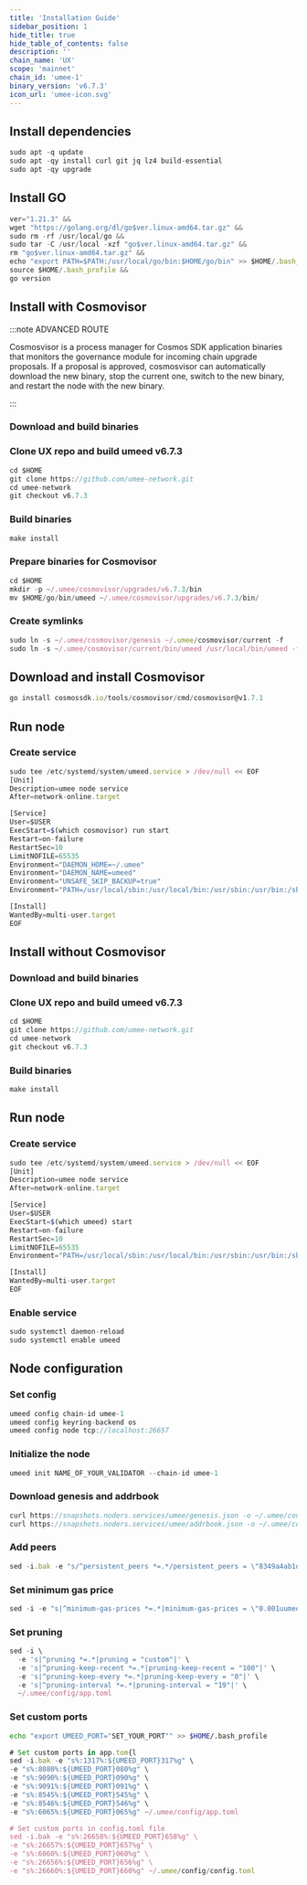 ```yaml
---
title: 'Installation Guide'
sidebar_position: 1
hide_title: true
hide_table_of_contents: false
description: ''
chain_name: 'UX'
scope: 'mainnet'
chain_id: 'umee-1'
binary_version: 'v6.7.3'
icon_url: 'umee-icon.svg'
---
```



<PageTitle
  iconUrl="img/umee-icon.svg"
  title="UX Installation Guide"
  chainId="umee-1"
  version="v6.7.3"
/>

## Install dependencies

```js
sudo apt -q update
sudo apt -qy install curl git jq lz4 build-essential
sudo apt -qy upgrade
```

## Install GO

```js
ver="1.21.3" &&
wget "https://golang.org/dl/go$ver.linux-amd64.tar.gz" &&
sudo rm -rf /usr/local/go &&
sudo tar -C /usr/local -xzf "go$ver.linux-amd64.tar.gz" &&
rm "go$ver.linux-amd64.tar.gz" &&
echo "export PATH=$PATH:/usr/local/go/bin:$HOME/go/bin" >> $HOME/.bash_profile &&
source $HOME/.bash_profile &&
go version
```

## Install with Cosmovisor

:::note ADVANCED ROUTE

Cosmosvisor is a process manager for Cosmos SDK application binaries that monitors the governance module for incoming chain upgrade proposals. If a proposal is approved, cosmosvisor can automatically download the new binary, stop the current one, switch to the new binary, and restart the node with the new binary.

:::

### Download and build binaries

### Clone UX repo and build umeed v6.7.3

```js
cd $HOME
git clone https://github.com/umee-network.git
cd umee-network
git checkout v6.7.3
```

### Build binaries

```js
make install
```

### Prepare binaries for Cosmovisor

```js
cd $HOME
mkdir -p ~/.umee/cosmovisor/upgrades/v6.7.3/bin
mv $HOME/go/bin/umeed ~/.umee/cosmovisor/upgrades/v6.7.3/bin/
```

### Create symlinks

```js
sudo ln -s ~/.umee/cosmovisor/genesis ~/.umee/cosmovisor/current -f
sudo ln -s ~/.umee/cosmovisor/current/bin/umeed /usr/local/bin/umeed -f
```

## Download and install Cosmovisor

```js
go install cosmossdk.io/tools/cosmovisor/cmd/cosmovisor@v1.7.1
```

## Run node

### Create service

```js
sudo tee /etc/systemd/system/umeed.service > /dev/null << EOF
[Unit]
Description=umee node service
After=network-online.target

[Service]
User=$USER
ExecStart=$(which cosmovisor) run start
Restart=on-failure
RestartSec=10
LimitNOFILE=65535
Environment="DAEMON_HOME=~/.umee"
Environment="DAEMON_NAME=umeed"
Environment="UNSAFE_SKIP_BACKUP=true"
Environment="PATH=/usr/local/sbin:/usr/local/bin:/usr/sbin:/usr/bin:/sbin:/bin:/usr/games:/usr/local/games:/snap/bin:~/.umee/cosmovisor/current/bin"

[Install]
WantedBy=multi-user.target
EOF
```

## Install without Cosmovisor

### Download and build binaries

### Clone UX repo and build umeed v6.7.3

```js
cd $HOME
git clone https://github.com/umee-network.git
cd umee-network
git checkout v6.7.3
```

### Build binaries

```js
make install
```

## Run node

### Create service

```js
sudo tee /etc/systemd/system/umeed.service > /dev/null << EOF
[Unit]
Description=umee node service
After=network-online.target

[Service]
User=$USER
ExecStart=$(which umeed) start
Restart=on-failure
RestartSec=10
LimitNOFILE=65535
Environment="PATH=/usr/local/sbin:/usr/local/bin:/usr/sbin:/usr/bin:/sbin:/bin:/usr/games:/usr/local/games:/snap/bin"

[Install]
WantedBy=multi-user.target
EOF
```

### Enable service

```js
sudo systemctl daemon-reload
sudo systemctl enable umeed
```

## Node configuration

### Set config

```js
umeed config chain-id umee-1
umeed config keyring-backend os
umeed config node tcp://localhost:26657
```

### Initialize the node

```js
umeed init NAME_OF_YOUR_VALIDATOR --chain-id umee-1
```

### Download genesis and addrbook

```js
curl https://snapshots.noders.services/umee/genesis.json -o ~/.umee/config/genesis.json
curl https://snapshots.noders.services/umee/addrbook.json -o ~/.umee/config/addrbook.json
```

### Add peers

```js
sed -i.bak -e "s/^persistent_peers *=.*/persistent_peers = \"8349a4ab1d96f63cd0c9ff603c9869810e4a8e15@umee-rpc.noders.services:13656\"/" ~/.umee/config/config.toml
```

### Set minimum gas price

```js
sed -i -e "s|^minimum-gas-prices *=.*|minimum-gas-prices = \"0.001uumee\"|" ~/.umee/config/app.toml
```

### Set pruning

```js
sed -i \
  -e 's|^pruning *=.*|pruning = "custom"|' \
  -e 's|^pruning-keep-recent *=.*|pruning-keep-recent = "100"|' \
  -e 's|^pruning-keep-every *=.*|pruning-keep-every = "0"|' \
  -e 's|^pruning-interval *=.*|pruning-interval = "19"|' \
  ~/.umee/config/app.toml
```

### Set custom ports

```bash
echo "export UMEED_PORT="SET_YOUR_PORT"" >> $HOME/.bash_profile
```

```js
# Set custom ports in app.tom{l
sed -i.bak -e "s%:1317%:${UMEED_PORT}317%g" \
-e "s%:8080%:${UMEED_PORT}080%g" \
-e "s%:9090%:${UMEED_PORT}090%g" \
-e "s%:9091%:${UMEED_PORT}091%g" \
-e "s%:8545%:${UMEED_PORT}545%g" \
-e "s%:8546%:${UMEED_PORT}546%g" \
-e "s%:6065%:${UMEED_PORT}065%g" ~/.umee/config/app.toml

# Set custom ports in config.toml file
sed -i.bak -e "s%:26658%:${UMEED_PORT}658%g" \
-e "s%:26657%:${UMEED_PORT}657%g" \
-e "s%:6060%:${UMEED_PORT}060%g" \
-e "s%:26656%:${UMEED_PORT}656%g" \
-e "s%:26660%:${UMEED_PORT}660%g" ~/.umee/config/config.toml
```